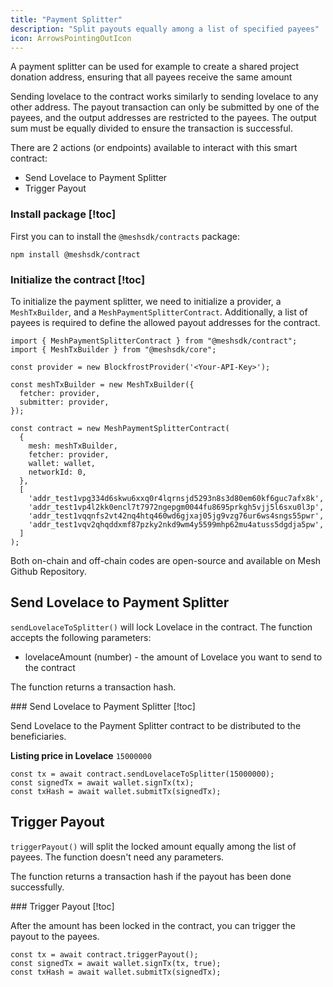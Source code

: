 ```yaml
---
title: "Payment Splitter"
description: "Split payouts equally among a list of specified payees"
icon: ArrowsPointingOutIcon
---
```


A payment splitter can be used for example to create a shared project donation address, ensuring that all payees receive the same amount

Sending lovelace to the contract works similarly to sending lovelace to any other address. The payout transaction can only be submitted by one of the payees, and the output addresses are restricted to the payees. The output sum must be equally divided to ensure the transaction is successful.

There are 2 actions (or endpoints) available to interact with this smart contract:

- Send Lovelace to Payment Splitter
- Trigger Payout

### Install package [!toc]

First you can to install the `@meshsdk/contracts` package:

```tsx
npm install @meshsdk/contract
```

### Initialize the contract [!toc]

To initialize the payment splitter, we need to initialize a <Link href="https://meshjs.dev/providers">provider</Link>, a `MeshTxBuilder`, and a `MeshPaymentSplitterContract`. Additionally, a list of payees is required to define the allowed payout addresses for the contract.

```tsx
import { MeshPaymentSplitterContract } from "@meshsdk/contract";
import { MeshTxBuilder } from "@meshsdk/core";

const provider = new BlockfrostProvider('<Your-API-Key>');

const meshTxBuilder = new MeshTxBuilder({
  fetcher: provider,
  submitter: provider,
});

const contract = new MeshPaymentSplitterContract(
  {
    mesh: meshTxBuilder,
    fetcher: provider,
    wallet: wallet,
    networkId: 0,
  },
  [
    'addr_test1vpg334d6skwu6xxq0r4lqrnsjd5293n8s3d80em60kf6guc7afx8k',
    'addr_test1vp4l2kk0encl7t7972ngepgm0044fu8695prkgh5vjj5l6sxu0l3p',
    'addr_test1vqqnfs2vt42nq4htq460wd6gjxaj05jg9vzg76ur6ws4sngs55pwr',
    'addr_test1vqv2qhqddxmf87pzky2nkd9wm4y5599mhp62mu4atuss5dgdja5pw',
  ]
);
```

Both on-chain and off-chain codes are open-source and available on <Link href="https://github.com/MeshJS/mesh/tree/main/packages/mesh-contract/src/payment-splitter">Mesh Github Repository</Link>.


## Send Lovelace to Payment Splitter

`sendLovelaceToSplitter()` will lock Lovelace in the contract. The function accepts the following parameters:

- lovelaceAmount (number) - the amount of Lovelace you want to send to the contract

The function returns a transaction hash.

<Card>
  ### Send Lovelace to Payment Splitter [!toc]

  Send Lovelace to the Payment Splitter contract to be distributed to the beneficiaries.

  **Listing price in Lovelace**
  `15000000`

  ```tsx
  const tx = await contract.sendLovelaceToSplitter(15000000);
  const signedTx = await wallet.signTx(tx);
  const txHash = await wallet.submitTx(signedTx);
  ```
</Card>


## Trigger Payout

`triggerPayout()` will split the locked amount equally among the list of payees. The function doesn't need any parameters.

The function returns a transaction hash if the payout has been done successfully.

<Card>
  ### Trigger Payout [!toc]

  After the amount has been locked in the contract, you can trigger the payout to the payees.

  ```tsx
  const tx = await contract.triggerPayout();
  const signedTx = await wallet.signTx(tx, true);
  const txHash = await wallet.submitTx(signedTx);
  ```
</Card>